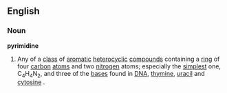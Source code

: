 ==English==
===Noun===
{{wikipedia}}
'''pyrimidine'''
#{{chemistry}} Any of a [[class]] of [[aromatic]] [[heterocyclic]] [[compound]]s containing a [[ring]] of four [[carbon]] [[atom]]s and two [[nitrogen]] atoms; especially the [[simplest]] one, C<sub>4</sub>H<sub>4</sub>N<sub>2</sub>, and three of the [[base]]s found in [[DNA]], [[thymine]], [[uracil]] and [[cytosine]] .